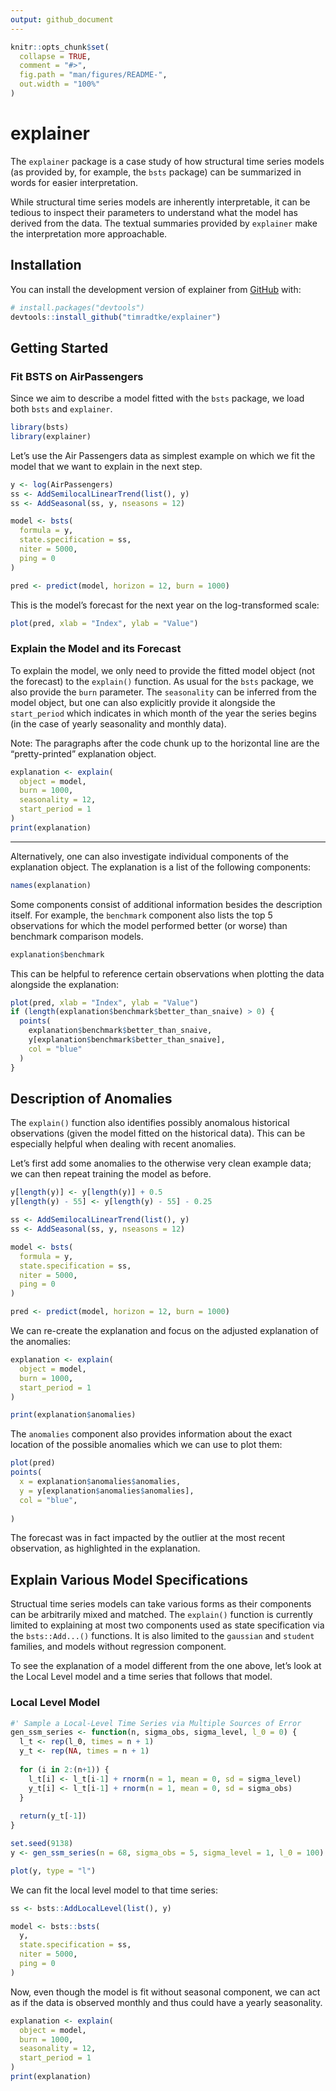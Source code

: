 ```yaml
---
output: github_document
---
```


<!-- README.md is generated from README.Rmd. Please edit that file -->

```r
knitr::opts_chunk$set(
  collapse = TRUE,
  comment = "#>",
  fig.path = "man/figures/README-",
  out.width = "100%"
)
```

# explainer

<!-- badges: start -->
<!-- badges: end -->

The `explainer` package is a case study of how structural time series models (as provided by, for example, the `bsts` package) can be summarized in words for easier interpretation. 

While structural time series models are inherently interpretable, it can be tedious to inspect their parameters to understand what the model has derived from the data. The textual summaries provided by `explainer` make the interpretation more approachable.

## Installation

You can install the development version of explainer from [GitHub](https://github.com/) with:

``` r
# install.packages("devtools")
devtools::install_github("timradtke/explainer")
```

## Getting Started

### Fit BSTS on AirPassengers

Since we aim to describe a model fitted with the `bsts` package, we load both `bsts` and `explainer`.

```r
library(bsts)
library(explainer)
```

Let's use the Air Passengers data as simplest example on which we fit the model that we want to explain in the next step.

```r
y <- log(AirPassengers)
ss <- AddSemilocalLinearTrend(list(), y)
ss <- AddSeasonal(ss, y, nseasons = 12)

model <- bsts(
  formula = y, 
  state.specification = ss,
  niter = 5000,
  ping = 0
)

pred <- predict(model, horizon = 12, burn = 1000)
```

This is the model's forecast for the next year on the log-transformed scale:

```r
plot(pred, xlab = "Index", ylab = "Value")
```

### Explain the Model and its Forecast

To explain the model, we only need to provide the fitted model object (not the forecast) to the `explain()` function. As usual for the `bsts` package, we also provide the `burn` parameter. The `seasonality` can be inferred from the model object, but one can also explicitly provide it alongside the `start_period` which indicates in which month of the year the series begins (in the case of yearly seasonality and monthly data).

Note: The paragraphs after the code chunk up to the horizontal line are the "pretty-printed" explanation object.

```r
explanation <- explain(
  object = model,
  burn = 1000,
  seasonality = 12,
  start_period = 1
)
print(explanation)
```

***

Alternatively, one can also investigate individual components of the explanation object. The explanation is a list of the following components:

```r
names(explanation)
```

Some components consist of additional information besides the description itself. For example, the `benchmark` component also lists the top 5 observations for which the model performed better (or worse) than benchmark comparison models.

```r
explanation$benchmark
```

This can be helpful to reference certain observations when plotting the data alongside the explanation:

```r
plot(pred, xlab = "Index", ylab = "Value")
if (length(explanation$benchmark$better_than_snaive) > 0) {
  points(
    explanation$benchmark$better_than_snaive,
    y[explanation$benchmark$better_than_snaive],
    col = "blue"
  )
}
```

## Description of Anomalies

The `explain()` function also identifies possibly anomalous historical observations (given the model fitted on the historical data). This can be especially helpful when dealing with recent anomalies.

Let's first add some anomalies to the otherwise very clean example data; we can then repeat training the model as before.

```r
y[length(y)] <- y[length(y)] + 0.5
y[length(y) - 55] <- y[length(y) - 55] - 0.25

ss <- AddSemilocalLinearTrend(list(), y)
ss <- AddSeasonal(ss, y, nseasons = 12)

model <- bsts(
  formula = y, 
  state.specification = ss,
  niter = 5000,
  ping = 0
)

pred <- predict(model, horizon = 12, burn = 1000)
```

We can re-create the explanation and focus on the adjusted explanation of the anomalies:

```r
explanation <- explain(
  object = model,
  burn = 1000,
  start_period = 1
)

print(explanation$anomalies)
```

The `anomalies` component also provides information about the exact location of the possible anomalies which we can use to plot them:

```r
plot(pred)
points(
  x = explanation$anomalies$anomalies,
  y = y[explanation$anomalies$anomalies],
  col = "blue",
  
)
```

The forecast was in fact impacted by the outlier at the most recent observation, as highlighted in the explanation.

## Explain Various Model Specifications

Structual time series models can take various forms as their components can be arbitrarily mixed and matched. The `explain()` function is currently limited to explaining at most two components used as state specification via the `bsts::Add...()` functions. It is also limited to the `gaussian` and `student` families, and models without regression component.

To see the explanation of a model different from the one above, let's look at the Local Level model and a time series that follows that model.

### Local Level Model

```r
#' Sample a Local-Level Time Series via Multiple Sources of Error
gen_ssm_series <- function(n, sigma_obs, sigma_level, l_0 = 0) {
  l_t <- rep(l_0, times = n + 1)
  y_t <- rep(NA, times = n + 1)
  
  for (i in 2:(n+1)) {
    l_t[i] <- l_t[i-1] + rnorm(n = 1, mean = 0, sd = sigma_level)
    y_t[i] <- l_t[i-1] + rnorm(n = 1, mean = 0, sd = sigma_obs)
  }
  
  return(y_t[-1])
}

set.seed(9138)
y <- gen_ssm_series(n = 68, sigma_obs = 5, sigma_level = 1, l_0 = 100)
```

```r
plot(y, type = "l")
```

We can fit the local level model to that time series:

```r
ss <- bsts::AddLocalLevel(list(), y)

model <- bsts::bsts(
  y, 
  state.specification = ss, 
  niter = 5000, 
  ping = 0
)
```

Now, even though the model is fit without seasonal component, we can act as if the data is observed monthly and thus could have a yearly seasonality.

```r
explanation <- explain(
  object = model,
  burn = 1000,
  seasonality = 12,
  start_period = 1
)
print(explanation)
```
